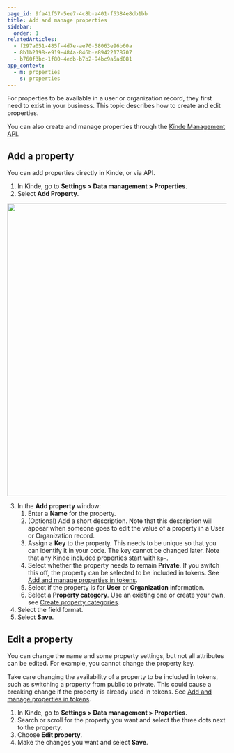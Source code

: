 ```yaml
---
page_id: 9fa41f57-5ee7-4c8b-a401-f5384e8db1bb
title: Add and manage properties
sidebar:
  order: 1
relatedArticles:
  - f297a051-485f-4d7e-ae70-58063e96b60a
  - 8b1b2198-e919-484a-846b-e89422178707
  - b760f3bc-1f80-4edb-b7b2-94bc9a5ad081
app_context:
  - m: properties
    s: properties
---
```


For properties to be available in a user or organization record, they first need to exist in your business. This topic describes how to create and edit properties.

You can also create and manage properties through the [Kinde Management API](https://kinde.com/api/docs/#kinde-management-api-properties).

## Add a property

You can add properties directly in Kinde, or via API.

1. In Kinde, go to **Settings** **> Data management > Properties**.
2. Select **Add Property**.

<img
  src="https://imagedelivery.net/skPPZTHzSlcslvHjesZQcQ/14161413-5a55-4455-bdb7-87d00ae6d900/public"
  alt=""
  width="672px"
  height="auto"
  fetchpriority="low"
  loading="lazy"
  decoding="async"
/>

3. In the **Add property** window:
   1. Enter a **Name** for the property.
   2. (Optional) Add a short description. Note that this description will appear when someone goes to edit the value of a property in a User or Organization record.
   3. Assign a **Key** to the property. This needs to be unique so that you can identify it in your code. The key cannot be changed later. Note that any Kinde included properties start with `kp-`.
   4. Select whether the property needs to remain **Private**. If you switch this off, the property can be selected to be included in tokens. See [Add and manage properties in tokens](/properties/work-with-properties/properties-in-tokens/).
   5. Select if the property is for **User** or **Organization** information.
   6. Select a **Property category**. Use an existing one or create your own, see [Create property categories](/properties/work-with-properties/property-groups/).
4. Select the field format.
5. Select **Save**.

## Edit a property

You can change the name and some property settings, but not all attributes can be edited. For example, you cannot change the property key.

<Aside type="warning">

Take care changing the availability of a property to be included in tokens, such as switching a property from public to private. This could cause a breaking change if the property is already used in tokens. See [Add and manage properties in tokens](/properties/work-with-properties/properties-in-tokens/).

</Aside>

1. In Kinde, go to **Settings** **> Data management > Properties**.
2. Search or scroll for the property you want and select the three dots next to the property.
3. Choose **Edit property**.
4. Make the changes you want and select **Save**.
